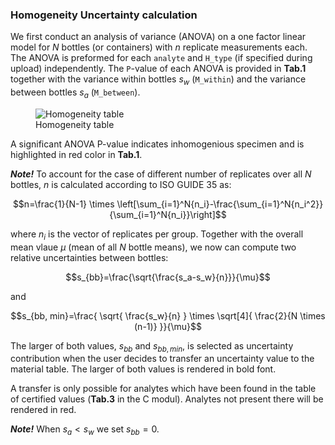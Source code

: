 ### Homogeneity Uncertainty calculation

We first conduct an analysis of variance (ANOVA) on a one factor linear model for $N$ bottles 
(or containers) with $n$ replicate measurements each. The ANOVA is preformed for each `analyte` 
and `H_type` (if specified during upload) independently. The `P`-value of each ANOVA is provided 
in **Tab.1** together with the variance within bottles $s_w$ (`M_within`) and the variance between 
bottles $s_a$ (`M_between`).

![Homogeneity table](fig/H_Modul_Tab1.png)

A significant ANOVA P-value indicates inhomogenious specimen and is highlighted in red color in **Tab.1**.


***Note!*** 
To account for the case of different number of replicates over all $N$ bottles, $n$ is calculated 
according to ISO GUIDE 35 as:

$$n=\frac{1}{N-1} \times \left[\sum_{i=1}^N{n_i}-\frac{\sum_{i=1}^N{n_i^2}}{\sum_{i=1}^N{n_i}}\right]$$

where $n_{i}$ is the vector of replicates per group. Together with the overall mean vlaue $\mu$ 
(mean of all $N$ bottle means), we now can compute two relative uncertainties between bottles:

$$s_{bb}=\frac{\sqrt{\frac{s_a-s_w}{n}}}{\mu}$$

and

$$s_{bb, min}=\frac{ \sqrt{ \frac{s_w}{n} } \times \sqrt[4]{ \frac{2}{N \times (n-1)} }}{\mu}$$

The larger of both values, $s_{bb}$ and $s_{bb,min}$, is selected as uncertainty contribution 
when the user decides to transfer an uncertainty value to the material table. The larger of both values
is rendered in bold font.

A transfer is only possible for analytes which have been found in the table of certified values
(**Tab.3** in the C modul). Analytes not present there will be rendered in red.

***Note!*** 
When $s_{a} < s{_w}$ we set $s_{bb}=0$.